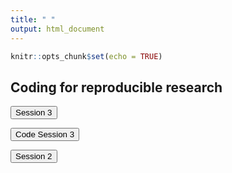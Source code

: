 ```yaml
---
title: " "
output: html_document
---
```


```r
knitr::opts_chunk$set(echo = TRUE)
```

## Coding for reproducible research
<a href = "research_files/r_training_session_3/r_training_session_3.html">
<button role="button">Session 3</button>
</a>

<a href = "research_files/r_training_session_3/r_training_session_3.R">
<button role="button">Code Session 3</button>
</a>

<a href = "research_files/r_training_session_2/presentation_session_2.html">
<button role="button">Session 2</button>
</a>

